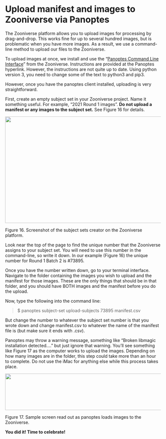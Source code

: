 # Upload manifest and images to Zooniverse via Panoptes


The Zooniverse platform allows you to upload images for processing by
drag-and-drop. This works fine for up to several hundred images, but is
problematic when you have more images. As a result, we use a
command-line method to upload our files to the Zooniverse.

To upload images at once, we install and use the "[Panoptes Command Line
Interface](https://github.com/zooniverse/panoptes-cli#installation)"
from the Zooniverse. Instructions are provided at the Panoptes
hyperlink. However, the instructions are not quite up to date. Using
python version 3, you need to change some of the text to python3 and
pip3.

However, once you have the panoptes client installed, uploading is very
straightforward.

First, create an empty subject set in your Zooniverse project. Name it
something useful. For example, "2021 Round 1 images". **Do not upload a
manifest or any images to the subject set.** See Figure 16 for details.

![](media/image21.png){width="6.346153762029746in"
height="3.5798818897637794in"}

[]{#_Ref71106723 .anchor}Figure 16. Screenshot of the subject sets
creator on the Zooniverse platform.

Look near the top of the page to find the unique number that the
Zooniverse assigns to your subject set. You will need to use this number
in the command-line, so write it down. In our example (Figure 16) the
unique number for Round 1 Batch 2 is #73895.

Once you have the number written down, go to your terminal interface.
Navigate to the folder containing the images you wish to upload and the
manifest for those images. These are the only things that should be in
that folder, and you should have BOTH images and the manifest before you
do the upload.

Now, type the following into the command line:

> \$ panoptes subject-set upload-subjects 73895 manifest.csv

But change the number to whatever the subject set number is that you
wrote down and change manifest.csv to whatever the name of the manifest
file is (but make sure it ends with .csv).

Panoptes may throw a warning message, something like "Broken libmagic
installation detected...." but just ignore that warning. You'll see
something like Figure 17 as the computer works to upload the images.
Depending on how many images are in the folder, this step could take
more than an hour to complete. Do not use the iMac for anything else
while this process takes place.

![](media/image22.png){width="6.5in" height="1.2291666666666667in"}

[]{#_Ref71107143 .anchor}Figure 17. Sample screen read out as panoptes
loads images to the Zooniverse.

**You did it! Time to celebrate!**